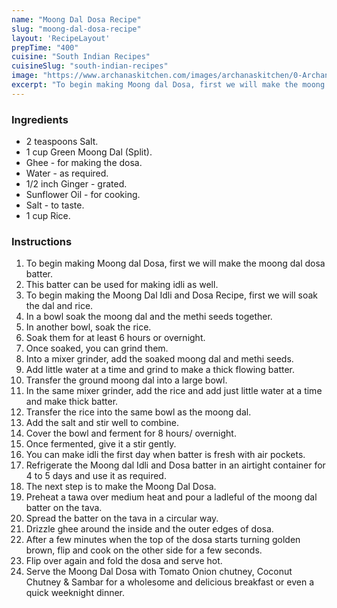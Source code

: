 ---
name: "Moong Dal Dosa Recipe"
slug: "moong-dal-dosa-recipe"
layout: 'RecipeLayout'
prepTime: "400"
cuisine: "South Indian Recipes"
cuisineSlug: "south-indian-recipes"
image: "https://www.archanaskitchen.com/images/archanaskitchen/0-Archanas-Kitchen-Recipes/2019/Moong_Dal_Dosa_Recipe_Video_5_1600.jpg"
excerpt: "To begin making Moong dal Dosa, first we will make the moong dal dosa batter"
---

### Ingredients

- 2 teaspoons Salt.
- 1 cup Green Moong Dal (Split).
- Ghee - for making the dosa.
- Water - as required.
- 1/2 inch Ginger - grated.
- Sunflower Oil - for cooking.
- Salt - to taste.
- 1 cup Rice.

### Instructions

1. To begin making Moong dal Dosa, first we will make the moong dal dosa batter.
1. This batter can be used for making idli as well.
1. To begin making the Moong Dal Idli and Dosa Recipe, first we will soak the dal and rice.
1. In a bowl soak the moong dal and the methi seeds together.
1. In another bowl, soak the rice.
1. Soak them for at least 6 hours or overnight.
1. Once soaked, you can grind them.
1. Into a mixer grinder, add the soaked moong dal and methi seeds.
1. Add little water at a time and grind to make a thick flowing batter.
1. Transfer the ground moong dal into a large bowl.
1. In the same mixer grinder, add the rice and add just little water at a time and make thick batter.
1. Transfer the rice into the same bowl as the moong dal.
1. Add the salt and stir well to combine.
1. Cover the bowl and ferment for 8 hours/ overnight.
1. Once fermented, give it a stir gently.
1. You can make idli the first day when batter is fresh with air pockets.
1. Refrigerate the Moong dal Idli and Dosa batter in an airtight container for 4 to 5 days and use it as required.
1. The next step is to make the Moong Dal Dosa.
1. Preheat a tawa over medium heat and pour a ladleful of the moong dal batter on the tava.
1. Spread the batter on the tava in a circular way.
1. Drizzle ghee around the inside and the outer edges of dosa.
1. After a few minutes when the top of the dosa starts turning golden brown, flip and cook on the other side for a few seconds.
1. Flip over again and fold the dosa and serve hot.
1. Serve the Moong Dal Dosa with Tomato Onion chutney, Coconut Chutney & Sambar for a wholesome and delicious breakfast or even a quick weeknight dinner.
